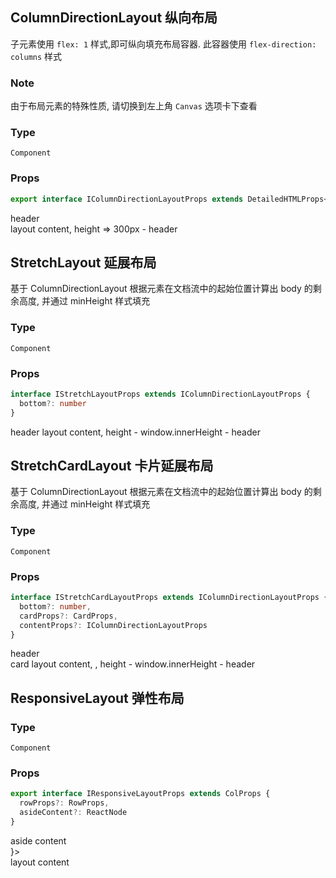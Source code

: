 

<Meta title="Component|布局" />

## ColumnDirectionLayout 纵向布局

子元素使用 `flex: 1` 样式,即可纵向填充布局容器. 此容器使用 `flex-direction: columns` 样式

### Note

由于布局元素的特殊性质, 请切换到左上角 `Canvas` 选项卡下查看

### Type

`Component`

### Props

``` ts
export interface IColumnDirectionLayoutProps extends DetailedHTMLProps<HTMLAttributes<HTMLDivElement>, HTMLDivElement> {}
```


<Preview>
  <Story name="纵向布局">
    <ColumnDirectionLayout style={{ height: 300 }}>
      header
      <div style={{ flex: 1, background: 'steelblue' }}>
        layout content, height => 300px - header
      </div>
    </ColumnDirectionLayout>
  </Story>
</Preview>


## StretchLayout 延展布局

基于 ColumnDirectionLayout 根据元素在文档流中的起始位置计算出 body 的剩余高度, 并通过 minHeight 样式填充

### Type

`Component`

### Props

``` ts
interface IStretchLayoutProps extends IColumnDirectionLayoutProps {
  bottom?: number
}
```


<Preview>
  <Story name="延展布局">
    <div>
      header
      <StretchLayout style={{ background: 'orange' }}>
        layout content, height - window.innerHeight - header
      </StretchLayout>
    </div>
  </Story>
</Preview>

## StretchCardLayout 卡片延展布局

基于 ColumnDirectionLayout 根据元素在文档流中的起始位置计算出 body 的剩余高度, 并通过 minHeight 样式填充

### Type

`Component`

### Props

``` ts
interface IStretchCardLayoutProps extends IColumnDirectionLayoutProps {
  bottom?: number,
  cardProps?: CardProps,
  contentProps?: IColumnDirectionLayoutProps
}
```


<Preview>
  <Story name="卡片延展布局">
    <div>
      <div> header </div>
      <StretchCardLayout>
        card layout content, , height - window.innerHeight - header 
      </StretchCardLayout>
    </div>
  </Story>
</Preview>


## ResponsiveLayout 弹性布局


### Type

`Component`

### Props

``` ts
export interface IResponsiveLayoutProps extends ColProps {
  rowProps?: RowProps,
  asideContent?: ReactNode
}
```


<Preview>
  <Story name="弹性布局">
    <div>
      <ResponsiveLayout asideContent={<div>aside content</div>}>
        <div style={{ height: 300, background: 'pink' }}> layout content </div>
      </ResponsiveLayout>
    </div>
  </Story>
</Preview>

